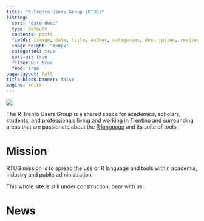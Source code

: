 ```yaml
---
title: "R-Trento Users Group (RTUG)"
listing:
  sort: "date desc"
  type: default
  contents: posts
  fields: [image, date, title, author, categories, description, reading-time]
  image-height: "150px"
  categories: true
  sort-ui: true
  filter-ui: true
  feed: true
page-layout: full
title-block-banner: false
engine: knitr
---
```


::: {layout="[30,70]"}
::: {#second-column}
![](images/RTUG.jpg)
:::
:::{#first-column}
The R-Trento Users Group is a shared space for academics, scholars, students, and professionals living and working in Trentino and surrounding areas that are passionate about the [R language](https://r-project.org) and its suite of tools.

# Mission

RTUG mission is to spread the use or R language and tools within academia, industry and public administration.
:::

:::

:::{.callout-warning}
This whole site is still under construction, bear with us.
:::

# News